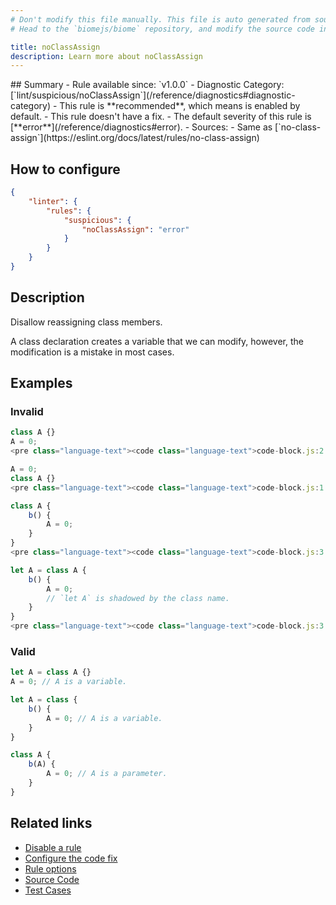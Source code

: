 ```yaml
---
# Don't modify this file manually. This file is auto generated from source, and you will lose your changes next time the website is built.
# Head to the `biomejs/biome` repository, and modify the source code in there.

title: noClassAssign
description: Learn more about noClassAssign
---
```


<Tabs>
<TabItem label="JavaScript (and super languages)" icon="seti:javascript">
## Summary
- Rule available since: `v1.0.0`
- Diagnostic Category: [`lint/suspicious/noClassAssign`](/reference/diagnostics#diagnostic-category)
- This rule is **recommended**, which means is enabled by default.
- This rule doesn't have a fix.
- The default severity of this rule is [**error**](/reference/diagnostics#error).
- Sources: 
  - Same as [`no-class-assign`](https://eslint.org/docs/latest/rules/no-class-assign)

## How to configure
```json title="biome.json"
{
	"linter": {
		"rules": {
			"suspicious": {
				"noClassAssign": "error"
			}
		}
	}
}

```
## Description
Disallow reassigning class members.

A class declaration creates a variable that we can modify, however, the modification is a mistake in most cases.

## Examples

### Invalid

```js
class A {}
A = 0;
<pre class="language-text"><code class="language-text">code-block.js:2:1 <a href="https://biomejs.dev/linter/rules/no-class-assign">lint/suspicious/noClassAssign</a> ━━━━━━━━━━━━━━━━━━━━━━━━━━━━━━━━━━━━━━━━━━━━━━━━━━━━<br /><br />  <strong><span style="color: Tomato;">✖</span></strong> <span style="color: Tomato;">'A' is a class.</span><br />  <br />    <strong>1 │ </strong>class A &#123;&#125;<br />  <strong><span style="color: Tomato;">&gt;</span></strong> <strong>2 │ </strong>A = 0;<br />   <strong>   │ </strong><strong><span style="color: Tomato;">^</span></strong><br />    <strong>3 │ </strong><br />  <br />  <strong><span style="color: lightgreen;">ℹ</span></strong> <span style="color: lightgreen;">'A' is defined here.</span><br />  <br />  <strong><span style="color: Tomato;">&gt;</span></strong> <strong>1 │ </strong>class A &#123;&#125;<br />   <strong>   │ </strong>      <strong><span style="color: Tomato;">^</span></strong><br />    <strong>2 │ </strong>A = 0;<br />    <strong>3 │ </strong><br />  <br /></code></pre>

```

```js
A = 0;
class A {}
<pre class="language-text"><code class="language-text">code-block.js:1:1 <a href="https://biomejs.dev/linter/rules/no-class-assign">lint/suspicious/noClassAssign</a> ━━━━━━━━━━━━━━━━━━━━━━━━━━━━━━━━━━━━━━━━━━━━━━━━━━━━<br /><br />  <strong><span style="color: Tomato;">✖</span></strong> <span style="color: Tomato;">'A' is a class.</span><br />  <br />  <strong><span style="color: Tomato;">&gt;</span></strong> <strong>1 │ </strong>A = 0;<br />   <strong>   │ </strong><strong><span style="color: Tomato;">^</span></strong><br />    <strong>2 │ </strong>class A &#123;&#125;<br />    <strong>3 │ </strong><br />  <br />  <strong><span style="color: lightgreen;">ℹ</span></strong> <span style="color: lightgreen;">'A' is defined here.</span><br />  <br />    <strong>1 │ </strong>A = 0;<br />  <strong><span style="color: Tomato;">&gt;</span></strong> <strong>2 │ </strong>class A &#123;&#125;<br />   <strong>   │ </strong>      <strong><span style="color: Tomato;">^</span></strong><br />    <strong>3 │ </strong><br />  <br /></code></pre>

```

```js
class A {
	b() {
		A = 0;
	}
}
<pre class="language-text"><code class="language-text">code-block.js:3:3 <a href="https://biomejs.dev/linter/rules/no-class-assign">lint/suspicious/noClassAssign</a> ━━━━━━━━━━━━━━━━━━━━━━━━━━━━━━━━━━━━━━━━━━━━━━━━━━━━<br /><br />  <strong><span style="color: Tomato;">✖</span></strong> <span style="color: Tomato;">'A' is a class.</span><br />  <br />    <strong>1 │ </strong>class A &#123;<br />    <strong>2 │ </strong>	b() &#123;<br />  <strong><span style="color: Tomato;">&gt;</span></strong> <strong>3 │ </strong>		A = 0;<br />   <strong>   │ </strong>		<strong><span style="color: Tomato;">^</span></strong><br />    <strong>4 │ </strong>	&#125;<br />    <strong>5 │ </strong>&#125;<br />  <br />  <strong><span style="color: lightgreen;">ℹ</span></strong> <span style="color: lightgreen;">'A' is defined here.</span><br />  <br />  <strong><span style="color: Tomato;">&gt;</span></strong> <strong>1 │ </strong>class A &#123;<br />   <strong>   │ </strong>      <strong><span style="color: Tomato;">^</span></strong><br />    <strong>2 │ </strong>	b() &#123;<br />    <strong>3 │ </strong>		A = 0;<br />  <br /></code></pre>

```

```js
let A = class A {
	b() {
		A = 0;
		// `let A` is shadowed by the class name.
	}
}
<pre class="language-text"><code class="language-text">code-block.js:3:3 <a href="https://biomejs.dev/linter/rules/no-class-assign">lint/suspicious/noClassAssign</a> ━━━━━━━━━━━━━━━━━━━━━━━━━━━━━━━━━━━━━━━━━━━━━━━━━━━━<br /><br />  <strong><span style="color: Tomato;">✖</span></strong> <span style="color: Tomato;">'A' is a class.</span><br />  <br />    <strong>1 │ </strong>let A = class A &#123;<br />    <strong>2 │ </strong>	b() &#123;<br />  <strong><span style="color: Tomato;">&gt;</span></strong> <strong>3 │ </strong>		A = 0;<br />   <strong>   │ </strong>		<strong><span style="color: Tomato;">^</span></strong><br />    <strong>4 │ </strong>		// `let A` is shadowed by the class name.<br />    <strong>5 │ </strong>	&#125;<br />  <br />  <strong><span style="color: lightgreen;">ℹ</span></strong> <span style="color: lightgreen;">'A' is defined here.</span><br />  <br />  <strong><span style="color: Tomato;">&gt;</span></strong> <strong>1 │ </strong>let A = class A &#123;<br />   <strong>   │ </strong>              <strong><span style="color: Tomato;">^</span></strong><br />    <strong>2 │ </strong>	b() &#123;<br />    <strong>3 │ </strong>		A = 0;<br />  <br /></code></pre>

```

### Valid

```js
let A = class A {}
A = 0; // A is a variable.
```

```js
let A = class {
    b() {
        A = 0; // A is a variable.
    }
}
```

```js
class A {
	b(A) {
		A = 0; // A is a parameter.
	}
}
```

## Related links

- [Disable a rule](/linter/#disable-a-rule)
- [Configure the code fix](/linter#configure-the-code-fix)
- [Rule options](/linter/#rule-options)
- [Source Code](https://github.com/biomejs/biome/blob/main/crates/biome_js_analyze/src/lint/suspicious/no_class_assign.rs)
- [Test Cases](https://github.com/biomejs/biome/blob/main/crates/biome_js_analyze/tests/specs/suspicious/noClassAssign)

</TabItem>
</Tabs>

